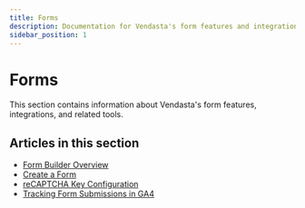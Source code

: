 ```yaml
---
title: Forms
description: Documentation for Vendasta's form features and integrations
sidebar_position: 1
---
```


# Forms

This section contains information about Vendasta's form features, integrations, and related tools.

## Articles in this section

- [Form Builder Overview](./form-builder-overview.mdx)
- [Create a Form](./create-a-form.mdx)
- [reCAPTCHA Key Configuration](./recaptcha-key.mdx)
- [Tracking Form Submissions in GA4](./tracking-form-submissions-ga4.mdx)
